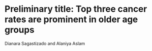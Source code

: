 # Preliminary title: Top three cancer rates are prominent in older age groups

Dianara Sagastizado and Alaniya Aslam
